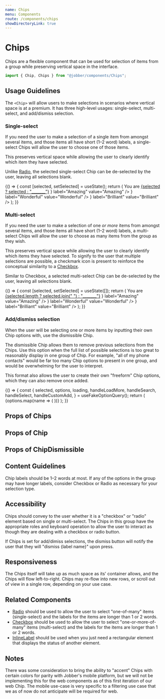 ```yaml
---
name: Chips
menu: Components
route: /components/chips
showDirectoryLink: true
---
```



# Chips

Chips are a flexible component that can be used for selection of items from a
group while preserving vertical space in the interface.

```ts
import { Chip, Chips } from "@jobber/components/Chips";
```

## Usage Guidelines

The `<Chip>` will allow users to make selections in scenarios where vertical
space is at a premium. It has three high-level usages: single-select,
multi-select, and add/dismiss selection.

### Single-select

If you need the user to make a selection of a single item from amongst several
items, and those items all have short (1–2 word) labels, a single-select Chips
will allow the user to choose one of those items.

This preserves vertical space while allowing the user to clearly identify which
item they have selected.

Unlike [Radio](/components/radio-group), the selected single-select Chip can be
de-selected by the user, leaving all selections blank.

<Playground>
  {() => {
    const [selected, setSelected] = useState();
    return (
      <Content>
        <Text>
          You are <u>{selected ? selected : "_______"}</u>
        </Text>
        <Chips selected={selected} onChange={setSelected}>
          <Chip
            prefix={<Avatar initials="AZ" />}
            label="Amazing"
            value="Amazing"
          />
          <Chip
            prefix={<Icon name="video" />}
            label="Wonderful"
            value="Wonderful"
          />
          <Chip
            prefix={<Icon name="starFill" />}
            label="Brilliant"
            value="Brilliant"
          />
          <Chip label="Magnificent" value="Magnificent" />
        </Chips>
      </Content>
    );
  }}
</Playground>

### Multi-select

If you need the user to make a selection of one _or more_ items from amongst
several items, and those items all have short (1–2 word) labels, a multi-select
Chips will allow the user to choose as many items from the group as they wish.

This preserves vertical space while allowing the user to clearly identify which
items they have selected. To signify to the user that multiple selections are
possible, a checkmark icon is present to reinforce the conceptual similarity to
a [Checkbox](/components/checkbox).

Similar to Checkbox, a selected multi-select Chip can be de-selected by the
user, leaving all selections blank.

<Playground>
  {() => {
    const [selected, setSelected] = useState([]);
    return (
      <Content>
        <Text>
          You are <u>{selected.length ? selected.join(" ") : "_______"}</u>
        </Text>
        <Chips type="multiselect" selected={selected} onChange={setSelected}>
          <Chip
            prefix={<Avatar initials="AZ" />}
            label="Amazing"
            value="Amazing"
          />
          <Chip
            prefix={<Icon name="video" />}
            label="Wonderful"
            value="Wonderful"
          />
          <Chip
            prefix={<Icon name="starFill" />}
            label="Brilliant"
            value="Brilliant"
          />
          <Chip label="Magnificent" value="Magnificent" />
        </Chips>
      </Content>
    );
  }}
</Playground>

### Add/dismiss selection

When the user will be selecting one or more items by inputting their own Chip
options with, use the dismissible Chip.

The dismissible Chip allows them to remove previous selections from the Chips.
Use this option when the full list of possible selections is too great to
reasonably display in one group of Chip. For example, "all of my phone contacts"
would be far too many Chip options to present in one group, and would be
overwhelming for the user to interpret.

This format also allows the user to create their own "freeform" Chip options,
which they can also remove once added.

<Playground>
  {() => {
    const {
      selected,
      options,
      loading,
      handleLoadMore,
      handleSearch,
      handleSelect,
      handleCustomAdd,
    } = useFakeOptionQuery();
    return (
      <Chips
        type="dismissible"
        selected={selected}
        onChange={handleSelect}
        onCustomAdd={handleCustomAdd}
        isLoadingMore={loading}
        onSearch={handleSearch} // TODO: merge search and load more into one callback
        onLoadMore={handleLoadMore}
      >
        {options.map(name => (
          <Chip key={name} label={name} value={name} />
        ))}
      </Chips>
    );
  }}
</Playground>

## Props of Chips

<Props of={Chips} />

## Props of Chip

<Props of={Chip} />

## Props of ChipDismissible

<Props of={ChipDismissible} />

## Content Guidelines

Chip labels should be 1–2 words at most. If any of the options in the group may
have longer labels, consider Checkbox or Radio as necessary for your selection
type.

## Accessibility

Chips should convey to the user whether it is a "checkbox" or "radio" element
based on single or multi-select. The Chips in this group have the appropriate
roles and keyboard operation to allow the user to interact as though they are
dealing with a checkbox or radio button.

If Chips is set for add/dimiss selections, the dismiss button will notify the
user that they will "dismiss {label name}" upon press.

## Responsiveness

The Chips itself will take up as much space as its' container allows, and the
Chips will flow left-to-right. Chips may re-flow into new rows, or scroll out of
view in a single row, depending on your use case.

## Related Components

- [Radio](/components/radio-group) should be used to allow the user to select
  "one-of-many" items (single-select) and the labels for the items are longer
  than 1 or 2 words.
- [Checkbox](/components/checkbox) should be used to allow the user to select
  "one-or-more-of-many" items (multi-select) and the labels for the items are
  longer than 1 or 2 words.
- [InlineLabel](/components/inline-label) should be used when you just need a
  rectangular element that displays the status of another element.

## Notes

There was some consideration to bring the ability to "accent" Chips with certain
colors for parity with Jobber's mobile platform, but we will not be implementing
this for the web components as of this first iteration of our web Chip. The
mobile use-case is very specific to a filtering use case that we as of now do
not anticipate will be required for web.
